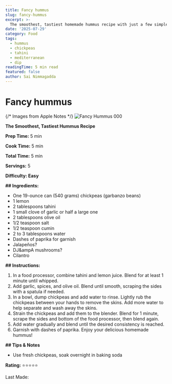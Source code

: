 ```yaml
---
title: Fancy hummus
slug: fancy-hummus
excerpt: >-
  The smoothest, tastiest homemade hummus recipe with just a few simple ingredients.
date: '2025-07-29'
category: Food
tags:
  - hummus
  - chickpeas
  - tahini
  - mediterranean
  - dip
readingTime: 5 min read
featured: false
author: Sai Nimmagadda
---
```

# Fancy hummus

{/* Images from Apple Notes */}
![Fancy Hummus 000](/images/articles/fancy-hummus-000.jpg)


**The Smoothest, Tastiest Hummus Recipe**

**Prep Time:** 5 min

**Cook Time:** 5 min

**Total Time:** 5 min

**Servings:** 5

**Difficulty: Easy**

**## Ingredients:**

- One 19-ounce can (540 grams) chickpeas (garbanzo beans)
- 1 lemon
- 2 tablespoons tahini
- 1 small clove of garlic or half a large one
- 2 tablespoons olive oil
- 1/2 teaspoon salt
- 1/2 teaspoon cumin
- 2 to 3 tablespoons water
- Dashes of paprika for garnish
- Jalapeños?
- DJ&ampA mushrooms?
- Cilantro

**## Instructions:**

1. In a food processor, combine tahini and lemon juice. Blend for at least 1 minute until whipped.
2. Add garlic, spices, and olive oil. Blend until smooth, scraping the sides with a spatula if needed.
3. In a bowl, dump chickpeas and add water to rinse. Lightly rub the chickpeas between your hands to remove the skins. Add more water to help separate and wash away the skins.
4. Strain the chickpeas and add them to the blender. Blend for 1 minute, scrape the sides and bottom of the food processor, then blend again.
5. Add water gradually and blend until the desired consistency is reached.
6. Garnish with dashes of paprika. Enjoy your delicious homemade hummus!

**## Tips & Notes**

- Use fresh chickpeas, soak overnight in baking soda

**Rating:** ⭐⭐⭐⭐⭐

Last Made:
